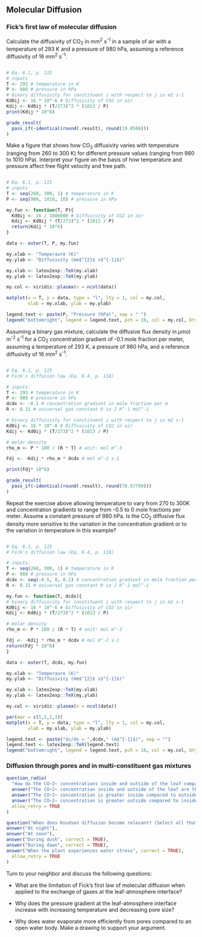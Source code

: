 ## Molecular Diffusion
### Fick's first law of molecular diffusion

Calculate the diffusivity of CO~2~ in mm^2^ s^-1^ in a sample of air with a temperature of 293 K and a pressure of 980 hPa, assuming a reference diffusivity of 16 mm^2^ s^-1^.

```{r diffusivity01, exercise = TRUE, exercise.eval = FALSE}

```

```{r diffusivity01-solution}
# Eq. 6.1, p. 115
# inputs
T <- 293 # temperature in K
P <- 980 # pressure in hPa
# binary diffusivity for constituent i with respect to j in m2 s-1
Kd0ij <- 16 * 10^-6 # Diffusivity of CO2 in air
Kdij <- Kd0ij * (T/273)^2 * (1013 / P)
print(Kdij * 10^6)
```

```{r diffusivity01-check}
grade_result(
  pass_if(~identical(round(.result), round(19.0508)))
)

```

Make a figure that shows how CO~2~ diffusivity varies with temperature (ranging from 260 to 300 K) for different pressure values (ranging from 980 to 1010 hPa). Interpret your figure on the basis of how temperature and pressure affect free flight velocity and free path.

```{r diffusivity02, exercise = TRUE, exercise.eval = FALSE}

```

```{r diffusivity02-solution}
# Eq. 6.1, p. 115
# inputs
T <- seq(260, 300, 1) # temperature in K
P <- seq(980, 1010, 10) # pressure in hPa

my.fun <- function(T, P){
  Kd0ij <- 16 / 1000000 # Diffusivity of CO2 in air
  Kdij <- Kd0ij * (T/273)^2 * (1013 / P)
  return(Kdij * 10^6)
}

data <- outer(T, P, my.fun)

my.xlab <- "Temperaure (K)"
my.ylab <- "Diffusivity (mm$^{2}$ s$^{-1}$)"

my.xlab <- latex2exp::TeX(my.xlab)
my.ylab <- latex2exp::TeX(my.ylab)

my.col <- viridis::plasma(n = ncol(data))

matplot(x = T, y = data, type = "l", lty = 1, col = my.col,
        xlab = my.xlab, ylab = my.ylab)

legend.text <- paste(P, "Pressure (hPa)", sep = " ")
legend("bottomright", legend = legend.text, pch = 16, col = my.col, bty = "n")

```

Assuming a binary gas mixture, calculate the diffusive flux density in $\mu$mol m^-2^ s^-1^ for a CO~2~ concentration gradient of -0.1 mole fraction per meter, assuming a temperature of 293 K, a pressure of 980 hPa, and a reference diffusivity of 16 mm^2^ s^-1^.

```{r Ficks1stLaw01, exercise = TRUE, exercise.eval = FALSE}

```

```{r Ficks1stLaw01-solution}
# Eq. 6.1, p. 115
# Fick's diffusion law (Eq. 6.4, p. 118)

# inputs:
T <- 293 # temperature in K
P <- 980 # pressure in hPa
dcdx <- -0.1 # concentration gradient in mole fraction per m
R <- 8.31 # universal gas constant R in J K^-1 mol^-1

# binary diffusivity for constituent i with respect to j in m2 s-1
Kd0ij <- 16 * 10^-6 # Diffusivity of CO2 in air
Kdij <- Kd0ij * (T/273)^2 * (1013 / P)

# molar density
rho_m <- P * 100 / (R * T) # unit: mol m^-3

Fdj <- -Kdij * rho_m * dcdx # mol m^-2 s-1

print(Fdj* 10^6)
```
```{r Ficks1stLaw01-check}
grade_result(
  pass_if(~identical(round(.result), round(76.67799)))
)

```

Repeat the exercise above allowing temperature to vary from 270 to 300K and concentration gradients to range from -0.5 to 0 mole fractions per meter. Assume a constant pressure of 980 hPa. Is the CO~2~ diffusive flux density more sensitive to the variation in the concentration gradient or to the variation in temperature in this example?

```{r Ficks1stLaw02, exercise = TRUE, exercise.eval = FALSE}

```

```{r Ficks1stLaw02-solution}
# Eq. 6.1, p. 115
# Fick's diffusion law (Eq. 6.4, p. 118)

# inputs:
T <- seq(260, 300, 1) # temperature in K
P <- 980 # pressure in hPa
dcdx <- seq(-0.5, 0, 0.1) # concentration gradient in mole fraction per m
R <- 8.31 # universal gas constant R in J K^-1 mol^-1

my.fun <- function(T, dcdx){
# binary diffusivity for constituent i with respect to j in m2 s-1
Kd0ij <- 16 * 10^-6 # Diffusivity of CO2 in air
Kdij <- Kd0ij * (T/273)^2 * (1013 / P)

# molar density
rho_m <- P * 100 / (R * T) # unit: mol m^-3

Fdj <- -Kdij * rho_m * dcdx # mol m^-2 s-1
return(Fdj * 10^6)
}

data <- outer(T, dcdx, my.fun)

my.xlab <- "Temperaure (K)"
my.ylab <- "Diffusivity (mm$^{2}$ s$^{-1}$)"

my.xlab <- latex2exp::TeX(my.xlab)
my.ylab <- latex2exp::TeX(my.ylab)

my.col <- viridis::plasma(n = ncol(data))

par(mar = c(5,5,1,1))
matplot(x = T, y = data, type = "l", lty = 1, col = my.col,
        xlab = my.xlab, ylab = my.ylab)

legend.text <- paste("dc/dx = ",dcdx," (m$^{-1}$)", sep = "")
legend.text <- latex2exp::TeX(legend.text)
legend("bottomright", legend = legend.text, pch = 16, col = my.col, bty = "n")


```
### Diffusion through pores and in multi-constituent gas mixtures

```{r CO2insideAndoutsideLeaf, echo=FALSE}
question_radio(
  "How do the CO~2~ concentrations inside and outside of the leaf compare when the leaf reaches the CO~2~ compensation point?",
  answer("The CO~2~ concentration inside and outside of the leaf are the same"),
  answer("The CO~2~ concentration is greater inside compared to outside of the leaf"),
  answer("The CO~2~ concentration is greater outside compared to inside of the leaf", correct = TRUE),
  allow_retry = TRUE
)
```

```{r KnudsenDiffusion, echo=FALSE}
question("When does Knudsen diffusion become relevant? (Select all that apply)",
answer("At night"),
answer("At noon"),
answer("During dusk", correct = TRUE),
answer("During dawn", correct = TRUE),
answer("When the plant experiences water stress", correct = TRUE),
  allow_retry = TRUE
)
```

Turn to your neighbor and discuss the following questions:

* What are the limitation of Fick's first law of molecular diffusion when applied to the exchange of gases at the leaf-atmosphere interface?

* Why does the pressure gradient at the leaf-atmosphere interface increase with increasing temperature and decreasing pore size?

* Why does water evaporate more efficiently from pores compared to an open water body. Make a drawing to support your argument.


